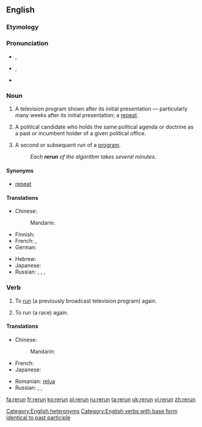 {{wikipedia|dab=rerun (disambiguation)}}
==English==
{{wikipedia}}
===Etymology===
{{prefix|re|run}}

===Pronunciation===
* {{a|UK|noun}} {{IPA|/ˈɹiːɹʌn/}}, {{a|verb}} {{IPA|/ɹiːˈɹʌn/}}
* {{a|US|noun}} {{IPA|/ˈɻiɻʌn/}}, {{a|verb}} {{IPA|/ɻiˈɻʌn/}}
* {{rhymes|ʌn}}

===Noun===
{{en-noun}}

# {{context|American|lang=en}} A television program shown after its initial presentation &mdash; particularly many weeks after its initial presentation; a [[repeat]].
# {{context|political|lang=en}} A political candidate who holds the same political agenda or doctrine as a past or incumbent holder of a given political office.
# {{cx|computing|lang=en}} A second or subsequent run of a [[program]].
#: ''Each '''rerun''' of the algorithm takes several minutes.''

====Synonyms====
* {{sense|television program shown after its initial presentation}} [[repeat]]

====Translations====
{{trans-top|television program shown after its initial presentation}}
* Chinese:
*: Mandarin: {{t|cmn|重播|tr=chóngbō|sc=Hani}}
* Finnish: {{t|fi|uusinta}}
* French: {{t+|fr|rediffusion|f}}, {{t+|fr|reprise|f}}
* German: {{t|de|Wiederaufführung|f}}
{{trans-mid}}
* Hebrew: {{t|he|שידור חוזר|m|alt=שִדּוּר חוֹזֵר|tr=shidùr-khozér}}
* Japanese: {{t|ja|再放送|tr=さいほうそう, saihōsō|sc=Jpan}}
* Russian: {{t|ru|повторный показ|m|tr=povtórnyj pokáz|sc=Cyrl}}, {{t+|ru|повторение|n|tr=povtorénije|sc=Cyrl}}, {{t+|ru|повтор|m|tr=povtór|sc=Cyrl}}, {{t+|ru|ретрансляция|f|tr=retransljácija|sc=Cyrl}}
{{trans-bottom}}

===Verb===
{{en-verb|reruns|rerunning|reran|rerun}}

# {{context|transitive|lang=en}} To [[run]] (a previously broadcast television program) again.
# {{context|transitive|lang=en}} To run (a race) again.

====Translations====
{{trans-top|run (a television program) again}}
* Chinese: 
*: Mandarin: {{t|cmn|重播|tr=chóngbō|sc=Hani}}
* French: {{t+|fr|rediffuser|f}}
* Japanese: {{t|ja|再放送|tr=さいほうそうする, saihōsō suru|alt=再放送する|sc=Jpan}}
{{trans-mid}}
* Romanian: [[relua]]
* Russian: {{t+|ru|ретранслировать|tr=retranslírovatʹ|sc=Cyrl}}, {{t|ru|повторять трансляцию|tr=povtorjátʹ transljáciju|sc=Cyrl}}, {{t+|ru|повторять|tr=povtorjátʹ|sc=Cyrl}} {{qualifier|переда́чу}}
{{trans-bottom}}

{{trans-top|run (a race) again}}
{{trans-mid}}
{{trans-bottom}}

[[Category:English heteronyms]]
[[Category:English verbs with base form identical to past participle]]

[[fa:rerun]]
[[fr:rerun]]
[[ko:rerun]]
[[pl:rerun]]
[[ru:rerun]]
[[ta:rerun]]
[[uk:rerun]]
[[vi:rerun]]
[[zh:rerun]]